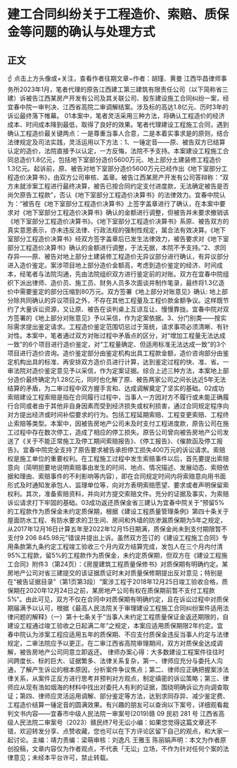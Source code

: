 # 建工合同纠纷关于工程造价、索赔、质保金等问题的确认与处理方式
## 正文
☝ 点击上方头像或+关注，查看作者往期文章~作者：胡瑾、黄曼 江西华昌律师事务所2023年1月，笔者代理的原告江西建工第三建筑有限责任公司（以下简称省三建）诉被告江西某房产开发有公司及其关联公司、股东建设施工合同纠纷一案，经宜春中院一审判决、江西省高院二审调解结案。涉及标的高达1.8亿元、历时3年的诉讼最终落下帷幕。 01本案中，笔者灵活采用三种方法，将确认工程造价的经济成本、时间成本降到最低，取得了良好的效果。笔者代理建设工程施工合同，遇到确认工程造价最关键两点：一是尊重当事人合意，二是本着实事求是的原则，结合法律规定及司法实践，灵活运用以下方法：1、一锤定音——原、被告双方已结算认定的造价，法院直接予以认定，一方反悔，法院不予支持。本案建设工程施工合同总造价1.8亿元，包括地下室部分造价5600万元、地上部分土建装修工程造价1.3亿元。起诉前，原、被告对地下室部分造价5600万元已经作出《地下室部分工程造价决算书》，由双方公司审核、盖章。被告江西某房产开发有公司答辩称：“双方未就涉案工程进行最终决算，被告已按合同约定支付进度款，无法确定被告是否尚欠原告工程款”，否认《地下室部分工程造价决算书》的法律效力。宜春中院认为：“被告在《地下室部分工程造价决算书》上签字盖章进行了确认，在本案中要求对《地下室部分工程造价决算书》确认的金额进行调整，但被告并未要求撤销该《地下室部分工程造价决算书》。《地下室部分工程造价决算书》系原、被告双方的真实意思表示，亦未违反法律、行政法规的强制性规定，属合法有效决算。《地下室部分工程造价决算书》经双方签字盖章后已发生法律效力，被告要求对《地下室部分工程造价决算书》确认的金额进行调整，于法无据，本院不予支持。”2、求同存异——原、被告对地上部分土建装修工程造价无异议部分进行确认，有异议部分进入造价鉴定。案涉项目地上部分造价金额高，考虑到造价鉴定的经济、时间成本，经笔者与法院沟通，先由法院组织双方进行鉴定前的对账。双方在宜春中院组织下派出律师、造价员、施工员、财务人员多次面谈并制作笔录，最终将1.3亿造价中需要鉴定的部分压缩到80万元。双方签署《地上部分对账意见》确认: 地上部分除共同确认的异议项目之外，不存在其他工程量及工程价款金额争议。这样既节约了大量诉讼资源，又让原、被告在谈判桌上互谅互让、慢慢靠拢。宜春中院对双方签署的《地上部分对账意见》予以采信，作为定案依据。3、分门别类——按实际需求提出鉴定请求。工程造价鉴定范围切忌过于笼统，请求事项必须清晰、有针对性。本案中，笔者通过双方对账过程中矛盾点的区分，对“增加工程量无法达成一致”的6个项目进行造价鉴定，对“工程量确定、但适用标准无法达成一致”的3个项目进行造价咨询。造价鉴定部分由鉴定机构出具工程款金额，造价咨询部分由鉴定机构出具的标准、再安排双方造价员进行计算，达到鉴定过程的快、准、省。一审法院对造价鉴定意见予以采信，作为定案证据。综合上述三种方法，本案地上部分造价最终确定为1.28亿元，同时也化解了原、被告两家公司之间长达近5年无法结算的矛盾，为二审过程中双方握手言和、达成调解奠定了坚实的基础。02成功索赔建设工程索赔是指在合同履行过程中，当事人一方因对方不履行或未能正确履行合同或者由于其他非自身因素而受到经济损失或权利损害，通过合同规定程序向对方提出经济或时间补偿要求的行为。包括工程延期索赔、工程变更索赔、工程终止索赔等类型。本案中，因被告房地产公司未及时支付工程进度款，原告公司在施工过程中存在数次停工，造成了相应的停工损失。原告公司曾向被告房地产公司发送了《关于不能正常施工及停工期间索赔报告》、《停工报告》、《催款函及停工报告》。宜春中院完全支持了原告要求被告承担停工损失400万元的诉讼请求。索赔权是施工单位的重要权利。在工程施工过程中发生索赔事件以后，首先要提出索赔意向（简明扼要地说明索赔事由发生的时间、地点、情况描述、发展动态、索赔依据和理由、索赔事件的不利影响等内容），即在合同规定时间内将索赔意向用书面形式及时通知发承包人、监理单位等，向对方表明索赔愿望、要求或者声明保留索权利。其次，准备索赔资料，并向对方提交索赔文件。充分的证据及事实，为索赔诉讼请求打下牢固的基础。03成功返还质保金省三建认为宜春中院关于“预留5%的工程款作为质保金未约定质保期，根据《建设工程质量管理条例》第四十条关于屋面防水工程、有防水要求的卫生间、房间和外墙的防渗漏质保期为5年之规定，从2017年12月16日计算五年至2022年12月15日期满，质保金尚未到支付期限暂不支付9 206 845.98元”错误并提出上诉。虽然双方签订的《建设工程施工合同》专用条款第九条约定工程竣工验收三个月内双方结算完成，发包人在三个月内付清95%工程款，留5%的工程款作为质保金，未约定质保期，但双方在《建设工程施工合同》附件3（第24页）：《房屋建筑工程质量保修书》对质保期有明确约定。某房地产公司对省三建提交的该证据质证时未对质量保修期提出反对意见；特别是在“被告证据目录”（第1页第3段）“案涉工程于2018年12月25日竣工验收合格，质保期在2020年12月24日之前，某房地产公司有权在质保期前暂不支付工程款5%”。由此可见，双方不仅在合同中对质保期有明确约定，且在诉讼过程中对质保期届满予以认可，根据《最高人民法院关于审理建设工程施工合同纠纷案件适用法律问题的解释》（一）第十七条关于“当事人未约定工程质量保证金返还期限的，自建设工程通过竣工验收之日起满二年”之规定，本案应适用质保期限2年约定。宜春中院认为涉案工程应适用五年的质保期、不应支付质保金违反当事人约定与法律规定，二审法院应予以更正。在二审江西省高院审理期间，双方对质保金达成调解，被告房地产公司同意立即返还。 律师办案心得：大多数建设工程案件往往时间跨度长、标的巨大、证据繁多、法律关系复杂，第一、律师应充分与委托人沟通，了解产生诉讼的根本原因，分析案件争议焦点；第二、律师应正确把握案涉法律关系，从案件正反方进行思考并预判对方观点，制定缜密的诉讼策略；第三、律师应从现有浩如烟海的材料中找出对委托人有利的证据，围绕明确诉讼方向调查取证；第四、律师应灵活运用调解、部分鉴定等方法，达到求同存异、减少鉴定费、工程造价结算一锤定音的圆满效果。有兴趣的朋友可以查询以下案号，详细观看裁判文书内容——宜春市中级人民法院一审案号(2019)赣 09 民初 281 号 江西省高级人民法院二审案号（2023）赣民终7号无讼小编：如果您觉得这篇文章还不错，欢迎转发分享、点赞收藏，您也可以在下方评论区留下自己的观点，和大家一起讨论。主编：靖力责编：梁萌审核：刘逸凡 王雅玉 陈丽娟声明：本文为作者原创投稿，文章内容仅为作者观点，不代表「无讼」立场，不作为针对任何个案的法律意见；未经本平台许可，禁止转载。